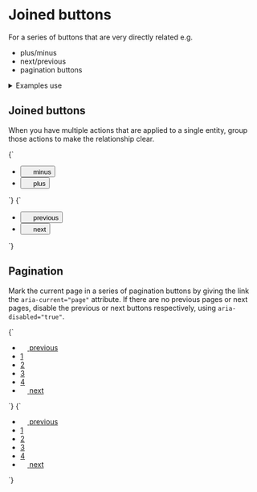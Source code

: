 
<Meta title="UI/Buttons/Joined buttons" />

# Joined buttons

For a series of buttons that are very directly related e.g.

- plus/minus
- next/previous
- pagination buttons

<details class="u-margin-xl--y">
  <summary class="u-h4 u-font--medium">Examples use</summary>
  <ul>
    <li><a href="/docs/atoms-button-base--button-element">a-button</a></li>
    <li><a href="/docs/atoms-button-icon-icon">a-button--icon</a></li>
    <li><a href="/docs/atoms-button-ui-ui">a-button--ui</a></li>
    <li><a href="/docs/atoms-icon--icon">a-icon</a></li>
    <li><a href="/docs/atoms-list-reset--list-reset">a-list-reset</a></li>
    <li><a href="/docs/organisms-ui-group--ui-group-buttons">o-ui-group</a></li>
    <li><a href="/docs/utilities-flex--flex">u-flex</a></li>
    <li><a href="/docs/utilities-round--u-round-0">u-round</a></li>
    <li><a href="/docs/utilities-box-alignment--items-stretch">u-items-stretch</a></li>
    <li><a href="/docs/utilities-margin--margin-m">u-margin</a></li>
    <li><a href="/docs/utilities-padding--padding-m">u-padding</a></li>
    <li><a href="/docs/utilities-typography--typography">u-h6</a></li>
  </ul>
</details>


## Joined buttons

When you have multiple actions that are applied to a single entity, group those actions to make the relationship clear.

<Canvas>
  <Story name="Joined buttons - icons">
    {`
      <ul class="a-list-reset u-flex u-flex--inline u-items-stretch o-ui-group">
        <li class="u-flex">
          <button class="a-button a-button--icon a-button--ui u-round-0--tr u-round-0--br o-ui-group__item" type="button">
            <svg width="14" height="14" class="a-button__icon a-icon a-icon--m" aria-hidden="true" focusable="false" xmlns="http://www.w3.org/2000/svg" viewBox="0 0 100 100">
              <use xlink:href="${icons}#icon-minus"></use>
            </svg>
            <span class="u-sr-only">minus</span>
          </button>
        </li>
        <li class="u-flex">
          <button class="a-button a-button--icon a-button--ui o-ui-group__item o-ui-group__last u-round-0--tl u-round-0--bl" type="button">
            <svg width="14" height="14" class="a-button__icon a-icon a-icon--m" aria-hidden="true" focusable="false" xmlns="http://www.w3.org/2000/svg" viewBox="0 0 100 100">
              <use xlink:href="${icons}#icon-plus"></use>
            </svg>
            <span class="u-sr-only">plus</span>
          </button>
        </li>
      </ul>
    `}
  </Story>
</Canvas>

<Canvas>
  <Story name="Joined buttons - icons 2">
    {`
      <ul class="a-list-reset u-flex u-flex--inline u-items-stretch o-ui-group">
        <li class="u-flex">
          <button class="a-button a-button--icon a-button--ui u-round-0--tr u-round-0--br o-ui-group__item" type="button">
            <svg width="14" height="14" class="a-button__icon a-icon a-icon--m" aria-hidden="true" focusable="false" xmlns="http://www.w3.org/2000/svg" viewBox="0 0 100 100">
              <use xlink:href="${icons}#icon-caret-left"></use>
            </svg>
            <span class="u-sr-only">previous</span>
          </button>
        </li>
        <li class="u-flex">
          <button class="a-button a-button--icon a-button--ui o-ui-group__item o-ui-group__last u-round-0--tl u-round-0--bl" type="button">
            <svg width="14" height="14" class="a-button__icon a-icon a-icon--m" aria-hidden="true" focusable="false" xmlns="http://www.w3.org/2000/svg" viewBox="0 0 100 100">
              <use xlink:href="${icons}#icon-caret-right"></use>
            </svg>
            <span class="u-sr-only">next</span>
          </button>
        </li>
      </ul>
    `}
  </Story>
</Canvas>

## Pagination

Mark the current page in a series of pagination buttons by giving the link the `aria-current="page"` attribute. If there are no previous pages or next pages, disable the previous or next buttons respectively, using `aria-disabled="true"`.

<Canvas isColumn>
  <Story name="Pagination">
    {`
      <nav aria-label="pagination">
        <ul class="a-list-reset u-flex u-flex--inline u-items-stretch o-ui-group">
          <li class="u-flex">
            <a href="/" class="a-button a-button--icon a-button--ui u-round-0--tr u-round-0--br o-ui-group__item">
              <svg width="14" height="14" class="a-button__icon a-icon a-icon--m" aria-hidden="true" focusable="false" xmlns="http://www.w3.org/2000/svg" viewBox="0 0 100 100">
                <use xlink:href="${icons}#icon-caret-left"></use>
              </svg>
              <span class="u-sr-only">previous</span>
            </a>
          </li>
          <li class="u-flex">
            <a href="/" class="a-button a-button--ui o-ui-group__item u-round-0 u-h6">
              1
            </a>
          </li>
          <li class="u-flex">
            <a href="/" class="a-button a-button--ui o-ui-group__item u-round-0 u-h6" aria-current="page">
              2
            </a>
          </li>
          <li class="u-flex">
            <a href="/" class="a-button a-button--ui o-ui-group__item u-round-0 u-h6">
              3
            </a>
          </li>
          <li class="u-flex">
            <a href="/" class="a-button a-button--ui o-ui-group__item u-round-0 u-h6">
              4
            </a>
          </li>
          <li class="u-flex">
            <a href="/" class="a-button a-button--icon a-button--ui o-ui-group__item o-ui-group__last u-round-0--tl u-round-0--bl">
              <svg width="14" height="14" class="a-button__icon a-icon a-icon--m" aria-hidden="true" focusable="false" xmlns="http://www.w3.org/2000/svg" viewBox="0 0 100 100">
                <use xlink:href="${icons}#icon-caret-right"></use>
              </svg>
              <span class="u-sr-only">next</span>
            </a>
          </li>
        </ul>
      </nav>
    `}
  </Story>
  <Story name="Pagination with disabled buttons">
    {`
      <nav aria-label="pagination">
        <ul class="a-list-reset u-flex u-flex--inline u-items-stretch o-ui-group">
          <li class="u-flex">
            <a href="/" class="a-button a-button--icon a-button--ui u-round-0--tr u-round-0--br o-ui-group__item" aria-disabled="true">
              <svg width="14" height="14" class="a-button__icon a-icon a-icon--m" aria-hidden="true" focusable="false" xmlns="http://www.w3.org/2000/svg" viewBox="0 0 100 100">
                <use xlink:href="${icons}#icon-caret-left"></use>
              </svg>
              <span class="u-sr-only">previous</span>
            </a>
          </li>
          <li class="u-flex">
            <a href="/" class="a-button a-button--ui o-ui-group__item u-round-0 u-h6">
              1
            </a>
          </li>
          <li class="u-flex">
            <a href="/" class="a-button a-button--ui o-ui-group__item u-round-0 u-h6" aria-current="page">
              2
            </a>
          </li>
          <li class="u-flex">
            <a href="/" class="a-button a-button--ui o-ui-group__item u-round-0 u-h6">
              3
            </a>
          </li>
          <li class="u-flex">
            <a href="/" class="a-button a-button--ui o-ui-group__item u-round-0 u-h6">
              4
            </a>
          </li>
          <li class="u-flex">
            <a href="/" class="a-button a-button--icon a-button--ui o-ui-group__item o-ui-group__last u-round-0--tl u-round-0--bl" aria-disabled="true">
              <svg width="14" height="14" class="a-button__icon a-icon a-icon--m" aria-hidden="true" focusable="false" xmlns="http://www.w3.org/2000/svg" viewBox="0 0 100 100">
                <use xlink:href="${icons}#icon-caret-right"></use>
              </svg>
              <span class="u-sr-only">next</span>
            </a>
          </li>
        </ul>
      </nav>
    `}
  </Story>
</Canvas>
